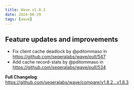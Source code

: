 ```yaml
---
title: Wave v1.8.3
date: 2024-06-29
tags: [wave]
---
```


## Feature updates and improvements

- Fix client cache deadlock by @pditommaso in https://github.com/seqeralabs/wave/pull/547
- Add cache record-stats by @pditommaso in https://github.com/seqeralabs/wave/pull/534

**Full Changelog**: https://github.com/seqeralabs/wave/compare/v1.8.2...v1.8.3
